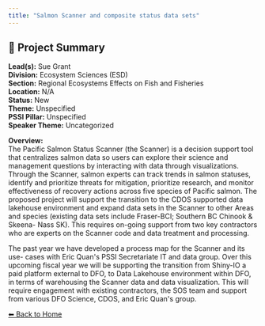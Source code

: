 ```yaml
---
title: "Salmon Scanner and composite status data sets"
---
```


## 🧬 Project Summary

**Lead(s):** Sue Grant  
**Division:** Ecosystem Sciences (ESD)  
**Section:** Regional Ecosystems Effects on Fish and Fisheries  
**Location:** N/A  
**Status:** New  
**Theme:** Unspecified  
**PSSI Pillar:** Unspecified  
**Speaker Theme:** Uncategorized  

**Overview:**  
The Pacific Salmon Status Scanner (the Scanner) is a decision support tool
that centralizes salmon data so users can explore their science and management
questions by interacting with data through visualizations. Through the
Scanner, salmon experts can track trends in salmon statuses, identify and
prioritize threats for mitigation, prioritize research, and monitor
effectiveness of recovery actions across five species of Pacific salmon. The
proposed project will support the transition to the CDOS supported data
lakehouse environment and expand data sets in the Scanner to other Areas and
species (existing data sets include Fraser-BCI; Southern BC Chinook &amp; Skeena-
Nass SK). This requires on-going support from two key contractors who are
experts on the Scanner code and data treatment and processing.

The past year we have developed a process map for the Scanner and its use-
cases with Eric Quan&#39;s PSSI Secretariate IT and data group. Over this upcoming
fiscal year we will be supporting the transition from Shiny-IO a paid platform
external to DFO, to Data Lakehouse environment within DFO, in terms of
warehousing the Scanner data and data visualization. This will require
engagement with existing contractors, the SOS team and support from various
DFO Science, CDOS, and Eric Quan&#39;s group.



[⬅ Back to Home](../index.qmd)
